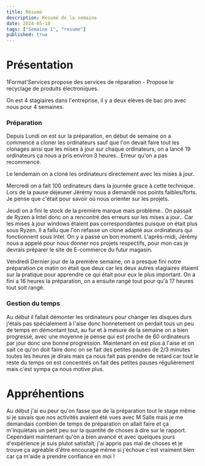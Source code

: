 ```yaml
---
title: Résumé
description: Résumé de la semaine
date: 2024-05-18
tags: ["Semaine 1", "resume"]
published: true
---
```


# Présentation

1Format'Services propose des services de réparation - Propose le recyclage de produits électroniques. 

On est 4 stagiaires dans l'entreprise, il y a deux élèves de bac pro avec nous pour 4 semaines.

### Préparation

Depuis Lundi on est sur la préparation, en début de semaine on a commencé a cloner les ordinateurs sauf que l'on devait faire tout les clonages ainsi que les mises à jour sur chaque
ordinateurs, on a lancé 19 ordinateurs ça nous a pris environ 3 heures.. Erreur qu'on a pas recommencé. 

Le lendemain on a cloné les ordinateurs directement avec les mises à jour. 

Mercredi on a fait 100 ordinateurs dans la journée grace à cette technique. Lors de la pause déjeuner Jérémy nous a demandé nos points faibles/forts. Je pense que c'était
pour savoir où nous orienter sur les projets. 

Jeudi on a fini le stock de la première marque mais problème.. On passait de Ryzen à Intel donc on a rencontré des erreurs sur les mises a jour.. Car les mises à jour windows
étaient pas correspondantes puisque on était plus sous Ryzen. Il a fallu que l'on refasse un clone adapté aux ordinateurs qui fonctionnent sous Intel. On y a passé un bon moment.
L'après-midi, Jérémy nous a appelé pour nous donner nos projets respectifs, pour mon cas je devrais préparer le site de E-commerce du futur magasin. 

Vendredi Dernier jour de la première semaine, on a presque fini notre préparation ce matin on était que deux car les deux autres stagiaires étaient sur la pratique pour apprendre ce qui était
pour eux le plus important. On a fini a 16 heures la préparation, on a ensuite rangé tout pour qu'à 17 heures tout soit rangé.


### Gestion du temps

Au début il fallait démonter les ordinateurs pour changer les disques durs j'étais pas spécialement à l'aise donc honnetement on perdait tous un peu de temps en démontant tout, 
au fur et à mesure de la semaine on a bien progressé, avec une moyenne je pense qui est proche de 60 ordinateurs par jour donc une bonne progression.
Maintenant on est plus à l'aise et on sait ce qu'on doit faire donc on se fait des petites pauses de 2/3 minutes toutes les heures je dirais mais ça nous fait pas prendre de retard
car tout le reste du temps on est concentrés on fait des petites pauses régulièrement mais c'est sympa ça nous motive plus. 


# Appréhentions

Au début j'ai eu peur qu'on fasse que de la préparation tout le stage même si je savais que nos activités avaient été vues avec M Salle mais je me demandais combien de temps
de préparation on allait faire et ça m'inquiètais un petit peu sur la quantité de choses à dire sur le rapport. Cependant maintenant qu'on a bien avancé et avec quelques jours
d'expérience je suis plutot satisfait, j'ai appris pas mal de choses et je trouve ça agréable d'être encouragé même si j'échoue c'est vraiment bien car ça m'aide a prendre confiance
en moi ! 